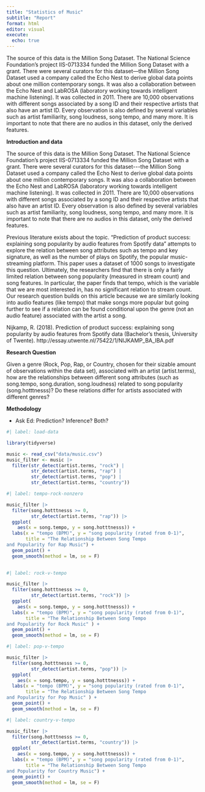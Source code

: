 ```yaml
---
title: "Statistics of Music"
subtitle: "Report"
format: html
editor: visual
execute:
  echo: true
---
```


The source of this data is the Million Song Dataset. The National Science Foundation's project IIS-0713334 funded the Million Song Dataset with a grant. There were several curators for this dataset---the Million Song Dataset used a company called the Echo Nest to derive global data points about one million contemporary songs. It was also a collaboration between the Echo Nest and LabROSA (laboratory working towards intelligent machine listening). It was collected in 2011. There are 10,000 observations with different songs associated by a song ID and their respective artists that also have an artist ID. Every observation is also defined by several variables such as artist familiarity, song loudness, song tempo, and many more. It is important to note that there are no audios in this dataset, only the derived features.

**Introduction and data**\

The source of this data is the Million Song Dataset. The National Science Foundation's project IIS-0713334 funded the Million Song Dataset with a grant. There were several curators for this dataset\-\--the Million Song Dataset used a company called the Echo Nest to derive global data points about one million contemporary songs. It was also a collaboration between the Echo Nest and LabROSA (laboratory working towards intelligent machine listening). It was collected in 2011. There are 10,000 observations with different songs associated by a song ID and their respective artists that also have an artist ID. Every observation is also defined by several variables such as artist familiarity, song loudness, song tempo, and many more. It is important to note that there are no audios in this dataset, only the derived features.

Previous literature exists about the topic. "Prediction of product success: explaining song popularity by audio features from Spotify data" attempts to explore the relation between song attributes such as tempo and key signature, as well as the number of plays on Spotify, the popular music-streaming platform. This paper uses a dataset of 1000 songs to investigate this question. Ultimately, the researchers find that there is only a fairly limited relation between song popularity (measured in stream count) and song features. In particular, the paper finds that tempo, which is the variable that we are most interested in, has no significant relation to stream count. Our research question builds on this article because we are similarly looking into audio features (like tempo) that make songs more popular but going further to see if a relation can be found conditional upon the genre (not an audio feature) associated with the artist a song.

Nijkamp, R. (2018). Prediction of product success: explaining song popularity by audio features from Spotify data (Bachelor's thesis, University of Twente). http://essay.utwente.nl/75422/1/NIJKAMP_BA_IBA.pdf

**Research Question**

Given a genre (Rock, Pop, Rap, or Country, chosen for their sizable amount of observations within the data set), associated with an artist (artist.terms), how are the relationships between different song attributes (such as song.tempo, song.duration, song.loudness) related to song popularity (song.hotttnesss)? Do these relations differ for artists associated with different genres?

**Methodology**

-   Ask Ed: Prediction? Inference? Both?

```r
#| label: load-data

library(tidyverse)

music <- read_csv("data/music.csv")
music_filter <- music |>
  filter(str_detect(artist.terms, "rock") |
         str_detect(artist.terms, "rap") |
         str_detect(artist.terms, "pop") |
         str_detect(artist.terms, "country"))

```

```r
#| label: tempo-rock-nonzero

music_filter |> 
  filter(song.hotttnesss >= 0,
         str_detect(artist.terms, "rap")) |>
  ggplot(
    aes(x = song.tempo, y = song.hotttnesss)) +
  labs(x = "tempo (BPM)", y = "song popularity (rated from 0-1)",
       title = "The Relationship Between Song Tempo
and Popularity for Rap Music") +
  geom_point() +
  geom_smooth(method = lm, se = F)
  
```

```r
#| label: rock-v-tempo

music_filter |> 
  filter(song.hotttnesss >= 0,
         str_detect(artist.terms, "rock")) |>
  ggplot(
    aes(x = song.tempo, y = song.hotttnesss)) +
  labs(x = "tempo (BPM)", y = "song popularity (rated from 0-1)",
       title = "The Relationship Between Song Tempo 
and Popularity for Rock Music" ) +
  geom_point() +
  geom_smooth(method = lm, se = F)
```

```r
#| label: pop-v-tempo

music_filter |> 
  filter(song.hotttnesss >= 0,
         str_detect(artist.terms, "pop")) |>
  ggplot(
    aes(x = song.tempo, y = song.hotttnesss)) +
  labs(x = "tempo (BPM)", y = "song popularity (rated from 0-1)",
       title = "The Relationship Between Song Tempo 
and Popularity for Pop Music" ) +
  geom_point() +
  geom_smooth(method = lm, se = F)
```

```r
#| label: country-v-tempo

music_filter |> 
  filter(song.hotttnesss >= 0,
         str_detect(artist.terms, "country")) |>
  ggplot(
    aes(x = song.tempo, y = song.hotttnesss)) +
  labs(x = "tempo (BPM)", y = "song popularity (rated from 0-1)", 
       title = "The Relationship Between Song Tempo 
and Popularity for Country Music") +
  geom_point() +
  geom_smooth(method = lm, se = F)
```
